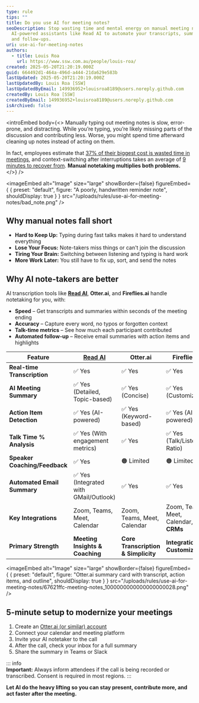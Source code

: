```yaml
---
type: rule
tips: ""
title: Do you use AI for meeting notes?
seoDescription: Stop wasting time and mental energy on manual meeting notes, use
  AI-powered assistants like Read AI to automate your transcripts, summaries,
  and follow-ups.
uri: use-ai-for-meeting-notes
authors:
  - title: Louis Roa
    url: https://www.ssw.com.au/people/louis-roa/
created: 2025-05-20T21:20:19.000Z
guid: 664492d1-464a-496d-a444-21da629e583b
lastUpdated: 2025-05-20T21:20:19.000Z
lastUpdatedBy: Louis Roa [SSW]
lastUpdatedByEmail: 149936952+louisroa8189@users.noreply.github.com
createdBy: Louis Roa [SSW]
createdByEmail: 149936952+louisroa8189@users.noreply.github.com
isArchived: false
---
```

<introEmbed
  body={<>
Manually typing out meeting notes is slow, error-prone, and distracting. While you’re typing, you’re likely missing parts of the discussion and contributing less. Worse, you might spend time afterward cleaning up notes instead of acting on them.

In fact, employees estimate that [37% of their biggest cost is wasted time in meetings](https://joingenius.com/statistics/meeting-statistics/), and context-switching after interruptions takes an average of [9 minutes to recover from](https://www.atlassian.com/blog/productivity/context-switching). **Manual notetaking multiplies both problems.**
  </>}
/>

<imageEmbed
  alt="Image"
  size="large"
  showBorder={false}
  figureEmbed={ {
    preset: "default",
    figure: "A poorly, handwritten reminder note",
    shouldDisplay: true
  } }
  src="/uploads/rules/use-ai-for-meeting-notes/bad_note.png"
/>

## Why manual notes fall short

* **Hard to Keep Up:** Typing during fast talks makes it hard to understand everything
* **Lose Your Focus:** Note-takers miss things or can't join the discussion
* **Tiring Your Brain:** Switching between listening and typing is hard work
* **More Work Later:** You still have to fix up, sort, and send the notes

## Why AI note-takers are better

AI transcription tools like **[Read AI](https://www.read.ai/)**, **Otter.ai**, and **Fireflies.ai** handle notetaking for you, with:

* **Speed** – Get transcripts and summaries within seconds of the meeting ending
* **Accuracy** – Capture every word, no typos or forgotten context
* **Talk-time metrics** – See how much each participant contributed
* **Automated follow-up** – Receive email summaries with action items and highlights

| Feature                       | [Read AI](https://www.read.ai/)       | Otter.ai                            | Fireflies.ai                          |
| ----------------------------- | ------------------------------------- | ----------------------------------- | ------------------------------------- |
| **Real-time Transcription**   | ✅ Yes                                 | ✅ Yes                               | ✅ Yes                                 |
| **AI Meeting Summary**        | ✅ Yes (Detailed, Topic-based)         | ✅ Yes (Concise)                     | ✅ Yes (Customizable)                  |
| **Action Item Detection**     | ✅ Yes (AI-powered)                    | ✅ Yes (Keyword-based)               | ✅ Yes (AI-powered)                    |
| **Talk Time % Analysis**      | ✅ Yes (With engagement metrics)       | ✅ Yes                               | ✅ Yes (Talk/Listen Ratio)             |
| **Speaker Coaching/Feedback** | ✅ Yes                                 | 🟠 Limited                          | 🟠 Limited                            |
| **Automated Email Summary**   | ✅ Yes (Integrated with GMail/Outlook) | ✅ Yes                               | ✅ Yes                                 |
| **Key Integrations**          | Zoom, Teams, Meet, Calendar           | Zoom, Teams, Meet, Calendar         | Zoom, Teams, Meet, Calendar, **CRMs** |
| **Primary Strength**          | **Meeting Insights & Coaching**       | **Core Transcription & Simplicity** | **Integrations & Customization**      |


<imageEmbed
  alt="Image"
  size="large"
  showBorder={false}
  figureEmbed={ {
    preset: "default",
    figure: "Otter.ai summary card with transcript, action items, and outline",
    shouldDisplay: true
  } }
  src="/uploads/rules/use-ai-for-meeting-notes/67621ffc-meeting-notes_1000000000000000000028.png"
/>

## 5-minute setup to modernize your meetings

1. Create an [Otter.ai (or similar) account](https://otter.ai/start-for-free)
2. Connect your calendar and meeting platform
3. Invite your AI notetaker to the call
4. After the call, check your inbox for a full summary
5. Share the summary in Teams or Slack

::: info\
**Important:** Always inform attendees if the call is being recorded or transcribed. Consent is required in most regions.
:::

**Let AI do the heavy lifting so you can stay present, contribute more, and act faster after the meeting.**
